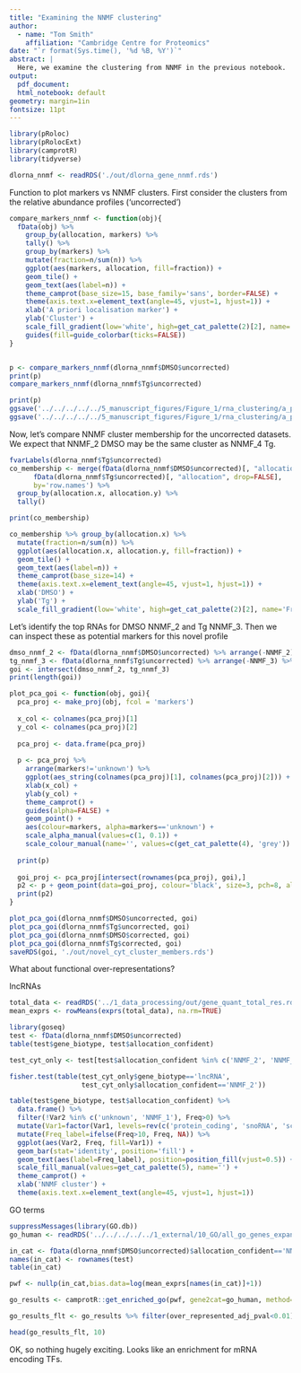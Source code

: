 ```yaml
---
title: "Examining the NNMF clustering"
author:
  - name: "Tom Smith"
    affiliation: "Cambridge Centre for Proteomics"
date: "`r format(Sys.time(), '%d %B, %Y')`"
abstract: | 
  Here, we examine the clustering from NNMF in the previous notebook.
output:
  pdf_document:
  html_notebook: default
geometry: margin=1in
fontsize: 11pt
---
```


```r
library(pRoloc)
library(pRolocExt)
library(camprotR)
library(tidyverse)
```

```r
dlorna_nnmf <- readRDS('./out/dlorna_gene_nnmf.rds')
```

Function to plot markers vs NNMF clusters. First consider the clusters from the relative abundance profiles ('uncorrected')
```r
compare_markers_nnmf <- function(obj){
  fData(obj) %>%
    group_by(allocation, markers) %>%
    tally() %>%
    group_by(markers) %>%
    mutate(fraction=n/sum(n)) %>%
    ggplot(aes(markers, allocation, fill=fraction)) +
    geom_tile() +
    geom_text(aes(label=n)) +
    theme_camprot(base_size=15, base_family='sans', border=FALSE) +
    theme(axis.text.x=element_text(angle=45, vjust=1, hjust=1)) +
    xlab('A priori localisation marker') +
    ylab('Cluster') +
    scale_fill_gradient(low='white', high=get_cat_palette(2)[2], name='Fraction of\nmarkers') +
    guides(fill=guide_colorbar(ticks=FALSE))
}


p <- compare_markers_nnmf(dlorna_nnmf$DMSO$uncorrected)
print(p)
compare_markers_nnmf(dlorna_nnmf$Tg$uncorrected)
```


```r
print(p)
ggsave('../../../../../5_manuscript_figures/Figure_1/rna_clustering/a_priori_vs_nnmf.png', width=5.5, height=4.5, plot=p)
ggsave('../../../../../5_manuscript_figures/Figure_1/rna_clustering/a_priori_vs_nnmf.pdf', width=5.5, height=4.5, plot=p)
```





Now, let's compare NNMF cluster membership for the uncorrected datasets. We expect that NNMF_2 DMSO may be the same cluster as NNMF_4 Tg. 
```r
fvarLabels(dlorna_nnmf$Tg$uncorrected)
co_membership <- merge(fData(dlorna_nnmf$DMSO$uncorrected)[, "allocation", drop=FALSE],
      fData(dlorna_nnmf$Tg$uncorrected)[, "allocation", drop=FALSE],
      by='row.names') %>%
  group_by(allocation.x, allocation.y) %>%
  tally()

print(co_membership)

co_membership %>% group_by(allocation.x) %>%
  mutate(fraction=n/sum(n)) %>%
  ggplot(aes(allocation.x, allocation.y, fill=fraction)) +
  geom_tile() +
  geom_text(aes(label=n)) +
  theme_camprot(base_size=14) +
  theme(axis.text.x=element_text(angle=45, vjust=1, hjust=1)) +
  xlab('DMSO') +
  ylab('Tg') +
  scale_fill_gradient(low='white', high=get_cat_palette(2)[2], name='Fraction DMSO\nfactor')
```


Let's identify the top RNAs for DMSO NNMF_2 and Tg NNMF_3. Then we can inspect these as potential markers for this novel profile
```r
dmso_nnmf_2 <- fData(dlorna_nnmf$DMSO$uncorrected) %>% arrange(-NNMF_2) %>% rownames() %>% head(100)
tg_nnmf_3 <- fData(dlorna_nnmf$Tg$uncorrected) %>% arrange(-NNMF_3) %>% rownames() %>% head(100)
goi <- intersect(dmso_nnmf_2, tg_nnmf_3)
print(length(goi))

plot_pca_goi <- function(obj, goi){
  pca_proj <- make_proj(obj, fcol = 'markers')
  
  x_col <- colnames(pca_proj)[1]
  y_col <- colnames(pca_proj)[2]
  
  pca_proj <- data.frame(pca_proj)
  
  p <- pca_proj %>%
    arrange(markers!='unknown') %>%
    ggplot(aes_string(colnames(pca_proj)[1], colnames(pca_proj)[2])) +
    xlab(x_col) +
    ylab(y_col) +
    theme_camprot() +
    guides(alpha=FALSE) +
    geom_point() +
    aes(colour=markers, alpha=markers=='unknown') +
    scale_alpha_manual(values=c(1, 0.1)) +
    scale_colour_manual(name='', values=c(get_cat_palette(4), 'grey'))
  
  print(p)
  
  goi_proj <- pca_proj[intersect(rownames(pca_proj), goi),]
  p2 <- p + geom_point(data=goi_proj, colour='black', size=3, pch=8, alpha=1)
  print(p2)
}

plot_pca_goi(dlorna_nnmf$DMSO$uncorrected, goi)
plot_pca_goi(dlorna_nnmf$Tg$uncorrected, goi)
plot_pca_goi(dlorna_nnmf$DMSO$corrected, goi)
plot_pca_goi(dlorna_nnmf$Tg$corrected, goi)
saveRDS(goi, './out/novel_cyt_cluster_members.rds')

```
What about functional over-representations?

lncRNAs
```r
total_data <- readRDS('../1_data_processing/out/gene_quant_total_res.rds')
mean_exprs <- rowMeans(exprs(total_data), na.rm=TRUE)

library(goseq)
test <- fData(dlorna_nnmf$DMSO$uncorrected)
table(test$gene_biotype, test$allocation_confident)

test_cyt_only <- test[test$allocation_confident %in% c('NNMF_2', 'NNMF_4'),]

fisher.test(table(test_cyt_only$gene_biotype=='lncRNA',
                  test_cyt_only$allocation_confident=='NNMF_2'))

table(test$gene_biotype, test$allocation_confident) %>%
  data.frame() %>%
  filter(!Var2 %in% c('unknown', 'NNMF_1'), Freq>0) %>%
  mutate(Var1=factor(Var1, levels=rev(c('protein_coding', 'snoRNA', 'scaRNA', 'misc_RNA', 'lncRNA')))) %>%
  mutate(Freq_label=ifelse(Freq>10, Freq, NA)) %>%
  ggplot(aes(Var2, Freq, fill=Var1)) +
  geom_bar(stat='identity', position='fill') +
  geom_text(aes(label=Freq_label), position=position_fill(vjust=0.5)) +
  scale_fill_manual(values=get_cat_palette(5), name='') +
  theme_camprot() +
  xlab('NNMF cluster') +
  theme(axis.text.x=element_text(angle=45, vjust=1, hjust=1))
```

GO terms
```r
suppressMessages(library(GO.db))
go_human <- readRDS('../../../../../1_external/10_GO/all_go_genes_expanded.rds')
```

```r
in_cat <- fData(dlorna_nnmf$DMSO$uncorrected)$allocation_confident=='NNMF_2'
names(in_cat) <- rownames(test)
table(in_cat)

pwf <- nullp(in_cat,bias.data=log(mean_exprs[names(in_cat)]+1))

go_results <- camprotR::get_enriched_go(pwf, gene2cat=go_human, method='Hypergeometric')

go_results_flt <- go_results %>% filter(over_represented_adj_pval<0.01) %>% camprotR::remove_redundant_go()

head(go_results_flt, 10)
```
OK, so nothing hugely exciting. Looks like an enrichment for mRNA encoding TFs.



